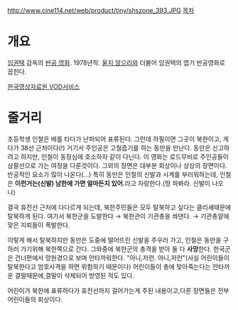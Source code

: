 http://www.cine114.net/web/product/tiny/shszone_393.JPG
[[목차]]
= 개요 =
[[임권택]] 감독의 [[반공 영화]]. 1978년작. [[울지 않으리]]와 더불어 임권택의 엽기 반공영화로 꼽힌다.

[http://www.kmdb.or.kr/vod/vod_basic.asp?nation=K&p_dataid=03290&mul_id=6914&file_id=7939 한국영상자료원 VOD서비스]

= 줄거리 =
초등학생 인철은 배를 타다가 난파되어 표류된다. 그런데 하필이면 그곳이 북한이고, 게다가 38선 근처이다(!) 거기서 주인공은 고철줍기를 하는 동만을 만난다. 동만은 신고하려고 하지만, 인철이 동정심에 호소하자 같이 다닌다. 이 영화는 로드무비로 주인공들이 삼팔선으로 가는 여정을 다룬것이다. 그외의 장면은 대부분 회상이나 상상의 장면이다. 반공적인 요소가 많이 나온다(...) 특히 동만은 인철의 신발과 시계를 부러워하는데, 인철은 '''이런거는(신발) 남한에 가면 얼마든지 있어.'''라고 자랑한다.(땅 파봐라. 신발이 나오나)

결국 휴전선 근처에 다다르게 되는데, 북한주민들은 모두 탈북하고 싶다는 클리셰때문에 탈북하게 된다. 여기서 북한군을 도발한다 → 북한관이 기관총을 쏴댄다. → 기관총알에 맞은 지뢰들이 폭발한다.

이렇게 해서 탈북하지만 동만은 도중에 떨어뜨린 신발을 주우러 가고, 인철은 동만을 구하러 가기위해 북한쪽으로 간다. 그와중에 북한군의 총격을 받아 둘 다 '''사망'''한다. 한국군은 건너편에서 망원경으로 보며 안타까워한다. "아니,저런. 아니,저런"(사실 어린이들이 탈북한다고 엄호사격을 하면 위험하기 때문이다) 어린이들이 총에 맞아죽는다는 안타까운 결말때문에,결말이 삭제되어 방영된 적도 있다. 

어린이가 북한에 표류하다가 휴전선까지 걸어가는게 주된 내용이고,다른 장면들은 전부 어린이들의 회상이다.

